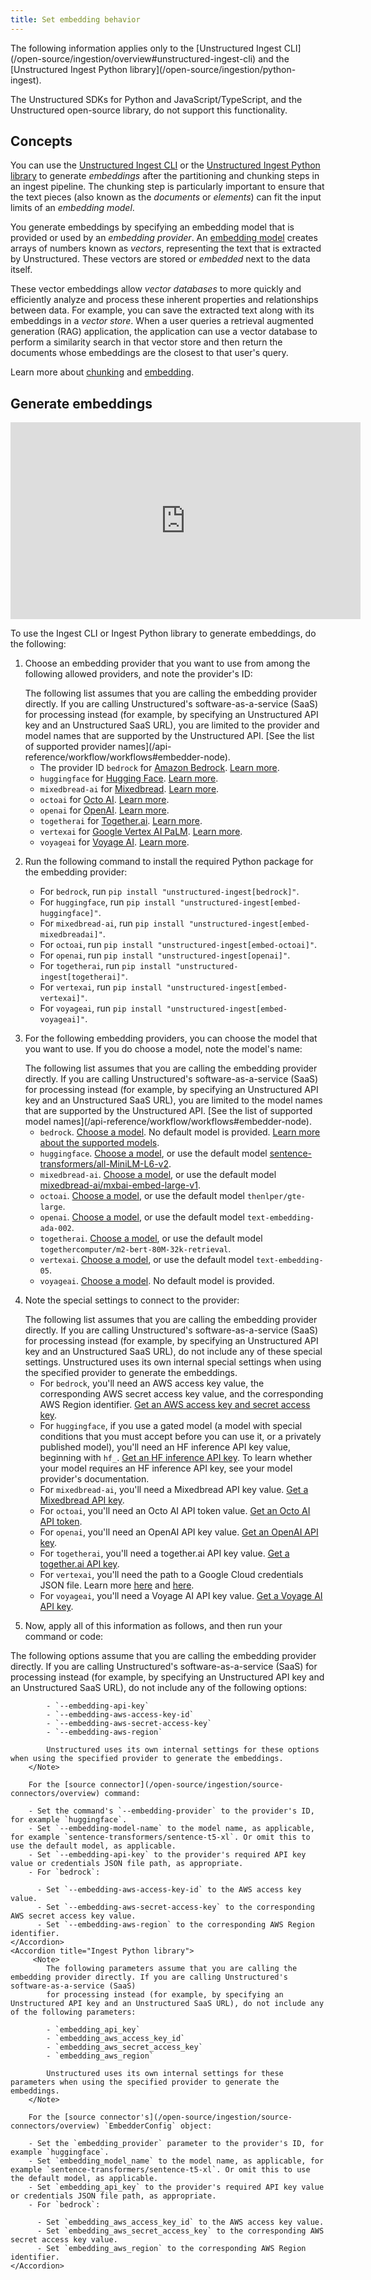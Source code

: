 ```yaml
---
title: Set embedding behavior
---
```


<Note>
   The following information applies only to the [Unstructured Ingest CLI](/open-source/ingestion/overview#unstructured-ingest-cli) and the [Unstructured Ingest Python library](/open-source/ingestion/python-ingest).

   The Unstructured SDKs for Python and JavaScript/TypeScript, and the Unstructured open-source library, do not support this functionality.
</Note>

## Concepts

You can use the [Unstructured Ingest CLI](/open-source/ingestion/overview#unstructured-ingest-cli) or the [Unstructured Ingest Python library](/open-source/ingestion/python-ingest) 
to generate _embeddings_ after the partitioning and chunking steps in an ingest pipeline. The chunking step is particularly important to ensure that the text pieces 
(also known as the _documents_ or _elements_) can fit the input limits of an _embedding model_.

You generate embeddings by specifying an embedding model that is provided or used by an _embedding provider_. 
An [embedding model](https://python.langchain.com/v0.2/docs/concepts/#embedding-models) creates arrays of numbers 
known as _vectors_, representing the text that is extracted by Unstructured. 
These vectors are stored or _embedded_ next to the data itself. 

These vector embeddings allow _vector databases_ to more quickly and efficiently analyze and process these inherent 
properties and relationships between data. For example, you can save the extracted text along with its embeddings in a _vector store_. 
When a user queries a retrieval augmented generation (RAG) application, the application can use a vector database to perform a similarity search in that vector store 
and then return the documents whose embeddings are the closest to that user's query.

Learn more about [chunking](https://unstructured.io/blog/chunking-for-rag-best-practices) and 
[embedding](https://unstructured.io/blog/understanding-embedding-models-make-an-informed-choice-for-your-rag).

## Generate embeddings

<iframe
  width="560"
  height="315"
  src="https://www.youtube.com/embed/ulMrzxNGc7A"
  title="YouTube video player"
  frameborder="0"
  allow="accelerometer; autoplay; clipboard-write; encrypted-media; gyroscope; picture-in-picture"
  allowfullscreen
></iframe>

To use the Ingest CLI or Ingest Python library to generate embeddings, do the following:

1. Choose an embedding provider that you want to use from among the following allowed providers, and note the provider's ID:

   <Note>
       The following list assumes that you are calling the embedding provider directly. If you are calling Unstructured's software-as-a-service (SaaS) 
       for processing instead (for example, by specifying an Unstructured API key and an Unstructured SaaS URL), you are limited to 
       the provider and model names that are supported by the Unstructured API. 
       [See the list of supported provider names](/api-reference/workflow/workflows#embedder-node).
   </Note>

   - The provider ID `bedrock` for [Amazon Bedrock](https://aws.amazon.com/bedrock/). [Learn more](https://python.langchain.com/v0.2/docs/integrations/text_embedding/bedrock/).
   - `huggingface` for [Hugging Face](https://huggingface.co/). [Learn more](https://python.langchain.com/v0.2/docs/integrations/text_embedding/huggingfacehub/).
   - `mixedbread-ai` for [Mixedbread](https://www.mixedbread.ai/). [Learn more](https://www.mixedbread.ai/docs/embeddings/overview).
   - `octoai` for [Octo AI](https://octo.ai/). [Learn more](https://octo.ai/docs/text-gen-solution/using-unstructured-io-for-embedding-documents).
   - `openai` for [OpenAI](https://openai.com/). [Learn more](https://python.langchain.com/v0.2/docs/integrations/text_embedding/openai/).
   - `togetherai` for [Together.ai](https://www.together.ai/). [Learn more](https://docs.together.ai/docs/embedding-models).
   - `vertexai` for [Google Vertex AI PaLM](https://cloud.google.com/vertex-ai/docs/generative-ai/learn/overview). [Learn more](https://python.langchain.com/v0.2/docs/integrations/text_embedding/google_vertex_ai_palm/).
   - `voyageai` for [Voyage AI](https://www.voyageai.com/). [Learn more](https://python.langchain.com/v0.2/docs/integrations/text_embedding/voyageai/).
   
2. Run the following command to install the required Python package for the embedding provider:

   - For `bedrock`, run `pip install "unstructured-ingest[bedrock]"`.
   - For `huggingface`, run `pip install "unstructured-ingest[embed-huggingface]"`.
   - For `mixedbread-ai`, run `pip install "unstructured-ingest[embed-mixedbreadai]"`.
   - For `octoai`, run `pip install "unstructured-ingest[embed-octoai]"`.
   - For `openai`, run `pip install "unstructured-ingest[openai]"`.
   - For `togetherai`, run `pip install "unstructured-ingest[togetherai]"`.
   - For `vertexai`, run `pip install "unstructured-ingest[embed-vertexai]"`.
   - For `voyageai`, run `pip install "unstructured-ingest[embed-voyageai]"`.

3. For the following embedding providers, you can choose the model that you want to use. If you do choose a model, note the model's name:

   <Note>
       The following list assumes that you are calling the embedding provider directly. If you are calling Unstructured's software-as-a-service (SaaS) 
       for processing instead (for example, by specifying an Unstructured API key and an Unstructured SaaS URL), you are limited to 
       the model names that are supported by the Unstructured API. 
       [See the list of supported model names](/api-reference/workflow/workflows#embedder-node).
   </Note>

   - `bedrock`. [Choose a model](https://docs.aws.amazon.com/bedrock/latest/userguide/model-ids.html). No default model is provided. [Learn more about the supported models](https://docs.aws.amazon.com/bedrock/latest/userguide/models-supported.html).
   - `huggingface`. [Choose a model](https://huggingface.co/models?other=embeddings), or use the default model [sentence-transformers/all-MiniLM-L6-v2](https://huggingface.co/sentence-transformers/all-MiniLM-L6-v2).
   - `mixedbread-ai`. [Choose a model](https://www.mixedbread.ai/docs/embeddings/models), or use the default model [mixedbread-ai/mxbai-embed-large-v1](https://www.mixedbread.ai/docs/embeddings/mxbai-embed-large-v1).
   - `octoai`. [Choose a model](https://octo.ai/blog/supercharge-rag-performance-using-octoai-and-unstructured-embeddings/), or use the default model `thenlper/gte-large`.
   - `openai`. [Choose a model](https://platform.openai.com/docs/guides/embeddings/embedding-models), or use the default model `text-embedding-ada-002`.
   - `togetherai`. [Choose a model](https://docs.together.ai/docs/embedding-models), or use the default model `togethercomputer/m2-bert-80M-32k-retrieval`.
   - `vertexai`. [Choose a model](https://cloud.google.com/vertex-ai/generative-ai/docs/model-reference/text-embeddings-api), or use the default model `text-embedding-05`.
   - `voyageai`.  [Choose a model](https://docs.voyageai.com/docs/embeddings). No default model is provided.

4. Note the special settings to connect to the provider:

   <Note>
       The following list assumes that you are calling the embedding provider directly. If you are calling Unstructured's software-as-a-service (SaaS) 
       for processing instead (for example, by specifying an Unstructured API key and an Unstructured SaaS URL), do not include any of these special 
       settings. Unstructured uses its own internal special settings when using the specified provider to generate the embeddings.
   </Note>

   - For `bedrock`, you'll need an AWS access key value, the corresponding AWS secret access key value, and the corresponding AWS Region identifier. [Get an AWS access key and secret access key](https://docs.aws.amazon.com/IAM/latest/UserGuide/id_credentials_access-keys.html).
   - For `huggingface`, if you use a gated model (a model with special conditions that you must accept before you can use it, or a privately published model), you'll need an HF inference API key value, beginning with `hf_`. [Get an HF inference API key](https://huggingface.co/docs/api-inference/en/quicktour#get-your-api-token). To learn whether your model requires an HF inference API key, see your model provider's documentation. 
   - For `mixedbread-ai`, you'll need a Mixedbread API key value. [Get a Mixedbread API key](https://www.mixedbread.ai/dashboard?next=api-keys).
   - For `octoai`, you'll need an Octo AI API token value. [Get an Octo AI API token](https://octo.ai/docs/getting-started/how-to-create-octoai-access-token).
   - For `openai`, you'll need an OpenAI API key value. [Get an OpenAI API key](https://platform.openai.com/docs/quickstart/create-and-export-an-api-key).
   - For `togetherai`, you'll need a together.ai API key value. [Get a together.ai API key](https://docs.together.ai/reference/authentication-1). 
   - For `vertexai`, you'll need the path to a Google Cloud credentials JSON file. Learn more [here](https://cloud.google.com/docs/authentication/application-default-credentials#GAC) and [here](https://googleapis.dev/python/google-auth/latest/reference/google.auth.html#module-google.auth).
   - For `voyageai`, you'll need a Voyage AI API key value. [Get a Voyage AI API key](https://docs.voyageai.com/docs/api-key-and-installation#authentication-with-api-keys).

5. Now, apply all of this information as follows, and then run your command or code:

<AccordionGroup>
    <Accordion title="Ingest CLI">
        <Note>
            The following options assume that you are calling the embedding provider directly. If you are calling Unstructured's software-as-a-service (SaaS) 
            for processing instead (for example, by specifying an Unstructured API key and an Unstructured SaaS URL), do not include any of the following options:
           
            - `--embedding-api-key`
            - `--embedding-aws-access-key-id`
            - `--embedding-aws-secret-access-key`
            - `--embedding-aws-region`

            Unstructured uses its own internal settings for these options when using the specified provider to generate the embeddings.
        </Note>

        For the [source connector](/open-source/ingestion/source-connectors/overview) command:

        - Set the command's `--embedding-provider` to the provider's ID, for example `huggingface`.
        - Set `--embedding-model-name` to the model name, as applicable, for example `sentence-transformers/sentence-t5-xl`. Or omit this to use the default model, as applicable.
        - Set `--embedding-api-key` to the provider's required API key value or credentials JSON file path, as appropriate.
        - For `bedrock`:
        
          - Set `--embedding-aws-access-key-id` to the AWS access key value.
          - Set `--embedding-aws-secret-access-key` to the corresponding AWS secret access key value.
          - Set `--embedding-aws-region` to the corresponding AWS Region identifier.
    </Accordion>
    <Accordion title="Ingest Python library">
         <Note>
            The following parameters assume that you are calling the embedding provider directly. If you are calling Unstructured's software-as-a-service (SaaS) 
            for processing instead (for example, by specifying an Unstructured API key and an Unstructured SaaS URL), do not include any of the following parameters:
           
            - `embedding_api_key`
            - `embedding_aws_access_key_id`
            - `embedding_aws_secret_access_key`
            - `embedding_aws_region`

            Unstructured uses its own internal settings for these parameters when using the specified provider to generate the embeddings.
        </Note>
        
        For the [source connector's](/open-source/ingestion/source-connectors/overview) `EmbedderConfig` object:

        - Set the `embedding_provider` parameter to the provider's ID, for example `huggingface`.
        - Set `embedding_model_name` to the model name, as applicable, for example `sentence-transformers/sentence-t5-xl`. Or omit this to use the default model, as applicable.
        - Set `embedding_api_key` to the provider's required API key value or credentials JSON file path, as appropriate.
        - For `bedrock`:
        
          - Set `embedding_aws_access_key_id` to the AWS access key value.
          - Set `embedding_aws_secret_access_key` to the corresponding AWS secret access key value.
          - Set `embedding_aws_region` to the corresponding AWS Region identifier.
    </Accordion>
</AccordionGroup>
